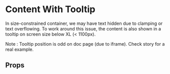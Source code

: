 

<Meta of={AdminContentWithTooltipStories} />

# Content With Tooltip

In size-constrained container, we may have text hidden due to clamping or text overflowing.
To work around this issue, the content is also shown in a tooltip on screen size below XL (< 1100px).

<Canvas of={AdminContentWithTooltipStories.ContentWithTooltip} />

Note : Tooltip position is odd on doc page (due to iframe). Check story for a real example.

## Props

<Controls />
